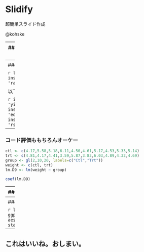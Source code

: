 # Slidify

超簡単スライド作成

@kohske

---
### 手軽に資料を作りましょう

- markdown!!
- knitr!!
- slidify

やばいレベル。

---
### インストール

```r
library(devtools)
install_github('slidify', 'ramnathv')
```

以下も必要かも。

```r
install_github('knitr', 'yihui')
install_github('whisker', 'edwindj')
install_github('markdown', 'rstudio')
```

---
### コード評価ももちろんオーケー

```r
ctl <- c(4.17,5.58,5.18,6.11,4.50,4.61,5.17,4.53,5.33,5.14)
trt <- c(4.81,4.17,4.41,3.59,5.87,3.83,6.03,4.89,4.32,4.69)
group <- gl(2,10,20, labels=c("Ctl","Trt"))
weight <- c(ctl, trt)
lm.D9 <- lm(weight ~ group)

coef(lm.D9)
```

---
### プロットもオーケー

```r
par(family = "sans")
curve(sin(x), -10, 10, main = "正弦波")
```

---
### ggplot2もオーケー

```r
library(ggplot2)
ggplot(NULL, aes(c(-10, 10))) + stat_function(fun=sin)
```

---
## これはいいね。おしまい。
